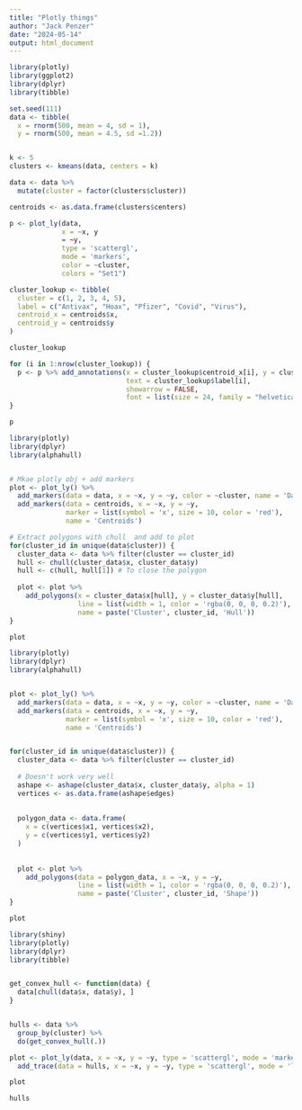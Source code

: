 ```yaml
---
title: "Plotly things"
author: "Jack Penzer"
date: "2024-05-14"
output: html_document
---
```


```r
library(plotly)
library(ggplot2)
library(dplyr)
library(tibble)
```


```r
set.seed(111)
data <- tibble(
  x = rnorm(500, mean = 4, sd = 1), 
  y = rnorm(500, mean = 4.5, sd =1.2))


k <- 5  
clusters <- kmeans(data, centers = k)

data <- data %>% 
  mutate(cluster = factor(clusters$cluster))

centroids <- as.data.frame(clusters$centers)
```

```r
p <- plot_ly(data, 
             x = ~x, y
             = ~y, 
             type = 'scattergl', 
             mode = 'markers',
             color = ~cluster, 
             colors = "Set1")

cluster_lookup <- tibble(
  cluster = c(1, 2, 3, 4, 5),
  label = c("Antivax", "Hoax", "Pfizer", "Covid", "Virus"),
  centroid_x = centroids$x,
  centroid_y = centroids$y
)

cluster_lookup

for (i in 1:nrow(cluster_lookup)) {
  p <- p %>% add_annotations(x = cluster_lookup$centroid_x[i], y = cluster_lookup$centroid_y[i],
                             text = cluster_lookup$label[i],
                             showarrow = FALSE, 
                             font = list(size = 24, family = "helvetica", face = "bold"))
}

p
```

```r
library(plotly)
library(dplyr)
library(alphahull)


# Mkae plotly obj + add markers
plot <- plot_ly() %>%
  add_markers(data = data, x = ~x, y = ~y, color = ~cluster, name = 'Data points') %>%
  add_markers(data = centroids, x = ~x, y = ~y, 
              marker = list(symbol = 'x', size = 10, color = 'red'), 
              name = 'Centroids')

# Extract polygons with chull  and add to plot
for(cluster_id in unique(data$cluster)) {
  cluster_data <- data %>% filter(cluster == cluster_id)
  hull <- chull(cluster_data$x, cluster_data$y)
  hull <- c(hull, hull[1]) # To close the polygon
  
  plot <- plot %>%
    add_polygons(x = cluster_data$x[hull], y = cluster_data$y[hull], 
                 line = list(width = 1, color = 'rgba(0, 0, 0, 0.2)'), fillcolor = 'rgba(0, 0, 0, 0.1)',
                 name = paste('Cluster', cluster_id, 'Hull'))
}

plot
```


```r
library(plotly)
library(dplyr)
library(alphahull)


plot <- plot_ly() %>%
  add_markers(data = data, x = ~x, y = ~y, color = ~cluster, name = 'Data points') %>%
  add_markers(data = centroids, x = ~x, y = ~y, 
              marker = list(symbol = 'x', size = 10, color = 'red'), 
              name = 'Centroids')


for(cluster_id in unique(data$cluster)) {
  cluster_data <- data %>% filter(cluster == cluster_id)
  
  # Doesn't work very well
  ashape <- ashape(cluster_data$x, cluster_data$y, alpha = 1) 
  vertices <- as.data.frame(ashape$edges)
  
  
  polygon_data <- data.frame(
    x = c(vertices$x1, vertices$x2),
    y = c(vertices$y1, vertices$y2)
  )
  
  
  plot <- plot %>%
    add_polygons(data = polygon_data, x = ~x, y = ~y, 
                 line = list(width = 1, color = 'rgba(0, 0, 0, 0.2)'), fillcolor = 'rgba(0, 0, 0, 0.1)',
                 name = paste('Cluster', cluster_id, 'Shape'))
}

plot

```


```r
library(shiny)
library(plotly)
library(dplyr)
library(tibble)


get_convex_hull <- function(data) {
  data[chull(data$x, data$y), ]
}


hulls <- data %>%
  group_by(cluster) %>%
  do(get_convex_hull(.))

plot <- plot_ly(data, x = ~x, y = ~y, type = 'scattergl', mode = 'markers', color = ~cluster) %>%
  add_trace(data = hulls, x = ~x, y = ~y, type = 'scattergl', mode = 'lines', fill = 'toself', color = ~cluster, showlegend = FALSE)

plot

hulls
```

